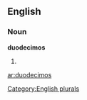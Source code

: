 ==English==

===Noun===
'''duodecimos'''

# {{plural of|[[duodecimo]]}}

[[Category:English plurals]]

[[ar:duodecimos]]